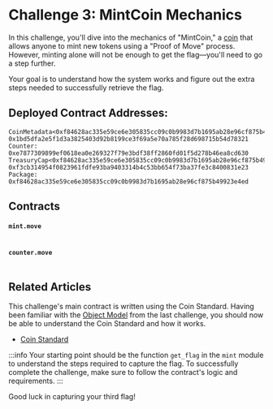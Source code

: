 




# Challenge 3: MintCoin Mechanics

In this challenge, you'll dive into the mechanics of "MintCoin," a [coin](../standards/coin.mdx) that allows anyone to mint new tokens using a "Proof of Move" process. However, minting alone will not be enough to get the flag—you'll need to go a step further.

Your goal is to understand how the system works and figure out the extra steps needed to successfully retrieve the flag.


## Deployed Contract Addresses:
```
CoinMetadata<0xf84628ac335e59ce6e305835cc09c0b9983d7b1695ab28e96cf875b49923e4ed::mintcoin::MINTCOIN>: 0x1bd5dfa2e5f1d3a3825403d92b8199ce3f69a5e70a785f28d698715b54d78321
Counter: 0xe7877309899ef0618ea0e269327f79e3bdf38ff2860fd01f5d278b46ea8cd630
TreasuryCap<0xf84628ac335e59ce6e305835cc09c0b9983d7b1695ab28e96cf875b49923e4ed::mintcoin::MINTCOIN>: 0xf3cb314954f0823961fdfe93ba9403314b4c53bb654f73ba37fe3c8400831e23
Package: 0xf84628ac335e59ce6e305835cc09c0b9983d7b1695ab28e96cf875b49923e4ed
```

## Contracts

#### `mint.move`
```move file=<rootDir>/docs/examples/move/ctf/challenge_3/sources/mint.move
```

#### `counter.move`
```move file=<rootDir>/docs/examples/move/ctf/challenge_3/sources/counter.move
```


## Related Articles
This challenge's main contract is written using the Coin Standard. Having been familiar with the [Object Model](../iota-101/objects/object-model.mdx) from the last challenge, you should now be able to understand the Coin Standard and how it works.

- [Coin Standard](../standards/coin.mdx)



:::info
Your starting point should be the function `get_flag` in the `mint` module to understand the steps required to capture the flag. To successfully complete the challenge, make sure to follow the contract's logic and requirements. 
:::

Good luck in capturing your third flag!



<ChallengeVerifier expectedObjectType="0xf84628ac335e59ce6e305835cc09c0b9983d7b1695ab28e96cf875b49923e4ed::mintcoin::Flag" />